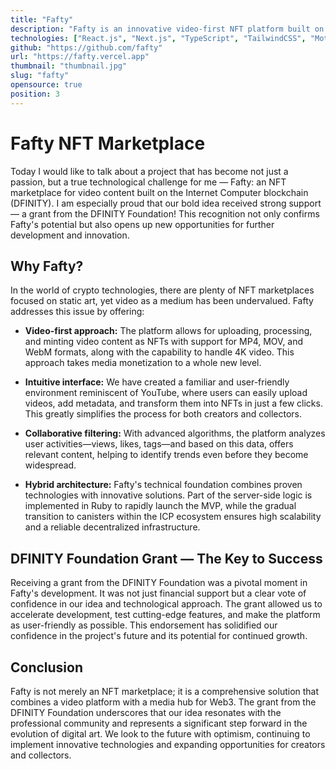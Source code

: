 ```yaml
---
title: "Fafty"
description: "Fafty is an innovative video-first NFT platform built on the Internet Computer blockchain (DFINITY). Fafty enables effortless video uploads and minting (supporting MP4, MOV, WebM, and 4K) through a user-friendly, YouTube-like interface. A prestigious DFINITY Foundation grant highlights its potential and forward-thinking approach."
technologies: ["React.js", "Next.js", "TypeScript", "TailwindCSS", "Motoko", "Ruby", "ICP"]
github: "https://github.com/fafty"
url: "https://fafty.vercel.app"
thumbnail: "thumbnail.jpg"
slug: "fafty"
opensource: true
position: 3
---
```



# Fafty NFT Marketplace

Today I would like to talk about a project that has become not just a passion, but a true technological challenge for me — Fafty: an NFT marketplace for video content built on the Internet Computer blockchain (DFINITY). I am especially proud that our bold idea received strong support — a grant from the DFINITY Foundation! This recognition not only confirms Fafty's potential but also opens up new opportunities for further development and innovation.

## Why Fafty?

In the world of crypto technologies, there are plenty of NFT marketplaces focused on static art, yet video as a medium has been undervalued. Fafty addresses this issue by offering:

- **Video-first approach:** The platform allows for uploading, processing, and minting video content as NFTs with support for MP4, MOV, and WebM formats, along with the capability to handle 4K video. This approach takes media monetization to a whole new level.

- **Intuitive interface:** We have created a familiar and user-friendly environment reminiscent of YouTube, where users can easily upload videos, add metadata, and transform them into NFTs in just a few clicks. This greatly simplifies the process for both creators and collectors.

- **Collaborative filtering:** With advanced algorithms, the platform analyzes user activities—views, likes, tags—and based on this data, offers relevant content, helping to identify trends even before they become widespread.

- **Hybrid architecture:** Fafty's technical foundation combines proven technologies with innovative solutions. Part of the server-side logic is implemented in Ruby to rapidly launch the MVP, while the gradual transition to canisters within the ICP ecosystem ensures high scalability and a reliable decentralized infrastructure.

## DFINITY Foundation Grant — The Key to Success

Receiving a grant from the DFINITY Foundation was a pivotal moment in Fafty's development. It was not just financial support but a clear vote of confidence in our idea and technological approach. The grant allowed us to accelerate development, test cutting-edge features, and make the platform as user-friendly as possible. This endorsement has solidified our confidence in the project's future and its potential for continued growth.

## Conclusion

Fafty is not merely an NFT marketplace; it is a comprehensive solution that combines a video platform with a media hub for Web3. The grant from the DFINITY Foundation underscores that our idea resonates with the professional community and represents a significant step forward in the evolution of digital art. We look to the future with optimism, continuing to implement innovative technologies and expanding opportunities for creators and collectors.